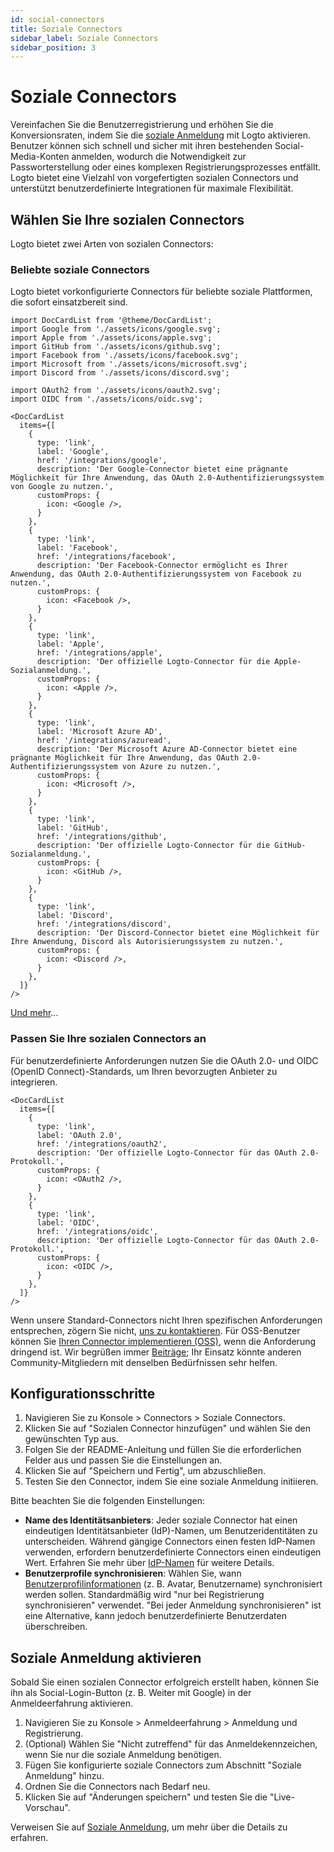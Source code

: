 ```yaml
---
id: social-connectors
title: Soziale Connectors
sidebar_label: Soziale Connectors
sidebar_position: 3
---
```


# Soziale Connectors

Vereinfachen Sie die Benutzerregistrierung und erhöhen Sie die Konversionsraten, indem Sie die [soziale Anmeldung](/end-user-flows/sign-up-and-sign-in/social-sign-in) mit Logto aktivieren. Benutzer können sich schnell und sicher mit ihren bestehenden Social-Media-Konten anmelden, wodurch die Notwendigkeit zur Passworterstellung oder eines komplexen Registrierungsprozesses entfällt. Logto bietet eine Vielzahl von vorgefertigten sozialen Connectors und unterstützt benutzerdefinierte Integrationen für maximale Flexibilität.

## Wählen Sie Ihre sozialen Connectors

Logto bietet zwei Arten von sozialen Connectors:

### Beliebte soziale Connectors

Logto bietet vorkonfigurierte Connectors für beliebte soziale Plattformen, die sofort einsatzbereit sind.

```mdx-code-block
import DocCardList from '@theme/DocCardList';
import Google from './assets/icons/google.svg';
import Apple from './assets/icons/apple.svg';
import GitHub from './assets/icons/github.svg';
import Facebook from './assets/icons/facebook.svg';
import Microsoft from './assets/icons/microsoft.svg';
import Discord from './assets/icons/discord.svg';

import OAuth2 from './assets/icons/oauth2.svg';
import OIDC from './assets/icons/oidc.svg';

<DocCardList
  items={[
    {
      type: 'link',
      label: 'Google',
      href: '/integrations/google',
      description: 'Der Google-Connector bietet eine prägnante Möglichkeit für Ihre Anwendung, das OAuth 2.0-Authentifizierungssystem von Google zu nutzen.',
      customProps: {
        icon: <Google />,
      }
    },
    {
      type: 'link',
      label: 'Facebook',
      href: '/integrations/facebook',
      description: 'Der Facebook-Connector ermöglicht es Ihrer Anwendung, das OAuth 2.0-Authentifizierungssystem von Facebook zu nutzen.',
      customProps: {
        icon: <Facebook />,
      }
    },
    {
      type: 'link',
      label: 'Apple',
      href: '/integrations/apple',
      description: 'Der offizielle Logto-Connector für die Apple-Sozialanmeldung.',
      customProps: {
        icon: <Apple />,
      }
    },
    {
      type: 'link',
      label: 'Microsoft Azure AD',
      href: '/integrations/azuread',
      description: 'Der Microsoft Azure AD-Connector bietet eine prägnante Möglichkeit für Ihre Anwendung, das OAuth 2.0-Authentifizierungssystem von Azure zu nutzen.',
      customProps: {
        icon: <Microsoft />,
      }
    },
    {
      type: 'link',
      label: 'GitHub',
      href: '/integrations/github',
      description: 'Der offizielle Logto-Connector für die GitHub-Sozialanmeldung.',
      customProps: {
        icon: <GitHub />,
      }
    },
    {
      type: 'link',
      label: 'Discord',
      href: '/integrations/discord',
      description: 'Der Discord-Connector bietet eine Möglichkeit für Ihre Anwendung, Discord als Autorisierungssystem zu nutzen.',
      customProps: {
        icon: <Discord />,
      }
    },
  ]}
/>
```

[Und mehr](/integrations)...

### Passen Sie Ihre sozialen Connectors an

Für benutzerdefinierte Anforderungen nutzen Sie die OAuth 2.0- und OIDC (OpenID Connect)-Standards, um Ihren bevorzugten Anbieter zu integrieren.

```mdx-code-block
<DocCardList
  items={[
    {
      type: 'link',
      label: 'OAuth 2.0',
      href: '/integrations/oauth2',
      description: 'Der offizielle Logto-Connector für das OAuth 2.0-Protokoll.',
      customProps: {
        icon: <OAuth2 />,
      }
    },
    {
      type: 'link',
      label: 'OIDC',
      href: '/integrations/oidc',
      description: 'Der offizielle Logto-Connector für das OAuth 2.0-Protokoll.',
      customProps: {
        icon: <OIDC />,
      }
    },
  ]}
/>
```

Wenn unsere Standard-Connectors nicht Ihren spezifischen Anforderungen entsprechen, zögern Sie nicht, [uns zu kontaktieren](https://logto.productlane.com/roadmap). Für OSS-Benutzer können Sie [Ihren Connector implementieren (OSS)](/logto-oss/develop-your-connector/implement-connectors#build-a-social-connector), wenn die Anforderung dringend ist. Wir begrüßen immer [Beiträge](/logto-oss/contribution); Ihr Einsatz könnte anderen Community-Mitgliedern mit denselben Bedürfnissen sehr helfen.

## Konfigurationsschritte

1. Navigieren Sie zu <CloudLink to="/connectors/social">Konsole > Connectors > Soziale Connectors</CloudLink>.
2. Klicken Sie auf "Sozialen Connector hinzufügen" und wählen Sie den gewünschten Typ aus.
3. Folgen Sie der README-Anleitung und füllen Sie die erforderlichen Felder aus und passen Sie die Einstellungen an.
4. Klicken Sie auf "Speichern und Fertig", um abzuschließen.
5. Testen Sie den Connector, indem Sie eine soziale Anmeldung initiieren.

Bitte beachten Sie die folgenden Einstellungen:

- **Name des Identitätsanbieters**: Jeder soziale Connector hat einen eindeutigen Identitätsanbieter (IdP)-Namen, um Benutzeridentitäten zu unterscheiden. Während gängige Connectors einen festen IdP-Namen verwenden, erfordern benutzerdefinierte Connectors einen eindeutigen Wert. Erfahren Sie mehr über [IdP-Namen](/connectors/connector-data-structure#target-identity-provider-name) für weitere Details.
- **Benutzerprofile synchronisieren**: Wählen Sie, wann [Benutzerprofilinformationen](/user-management/user-data#social-identities) (z. B. Avatar, Benutzername) synchronisiert werden sollen. Standardmäßig wird "nur bei Registrierung synchronisieren" verwendet. "Bei jeder Anmeldung synchronisieren" ist eine Alternative, kann jedoch benutzerdefinierte Benutzerdaten überschreiben.

## Soziale Anmeldung aktivieren

Sobald Sie einen sozialen Connector erfolgreich erstellt haben, können Sie ihn als Social-Login-Button (z. B. Weiter mit Google) in der Anmeldeerfahrung aktivieren.

1. Navigieren Sie zu <CloudLink to="/sign-in-experience/sign-up-and-sign-in">Konsole > Anmeldeerfahrung > Anmeldung und Registrierung</CloudLink>.
2. (Optional) Wählen Sie "Nicht zutreffend" für das Anmeldekennzeichen, wenn Sie nur die soziale Anmeldung benötigen.
3. Fügen Sie konfigurierte soziale Connectors zum Abschnitt "Soziale Anmeldung" hinzu.
4. Ordnen Sie die Connectors nach Bedarf neu.
5. Klicken Sie auf "Änderungen speichern" und testen Sie die "Live-Vorschau".

Verweisen Sie auf [Soziale Anmeldung](/end-user-flows/sign-up-and-sign-in/social-sign-in), um mehr über die Details zu erfahren.
